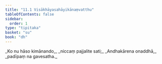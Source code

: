 ```yaml
---
title: "11.1 Visākhāyasahāyikānaṃvatthu"
tableOfContents: false
sidebar:
  order: 1
type: "tipitaka"
basket: "su"
book: "dh"
---
```



<DynamicBreadcrumb />

<Division number="146" book="dh" bookNo="18" page="35">

<Paragraph number="157" type="verses" book="dh">
_Ko nu hāso kimānando,_  
_niccaṃ pajjalite sati;_  
_Andhakārena onaddhā,_  
_padīpaṃ na gavesatha._
</Paragraph>
</Division>